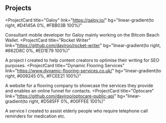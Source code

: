 ## Projects

<ProjectCard
  title="Galoy"
  link="https://galoy.io/"
  bg="linear-gradient(to right, #D4145A 0%, #FBB03B 100%)"
>
  Consultant mobile developer for Galoy mainly working on the Bitcoin Beach
  Wallet.
</ProjectCard>
<ProjectCard
  title="Rocket Writer"
  link="https://github.com/daviroo/rocket-writer"
  bg="linear-gradient(to right, #662D8C 0%, #ED1E79 100%)"
>
  A project I created to help content creators to optimise their writing for SEO
  purposes.
</ProjectCard>
<ProjectCard
  title="Dynamic Flooring Services"
  link="https://www.dynamic-flooring-services.co.uk/"
  bg="linear-gradient(to right, #009245 0%, #FCEE21 100%)"
>
  A website for a flooring company to showcase the services they provide and
  enables an online funnel for contacts.
</ProjectCard>
<ProjectCard
  title="Optocare"
  link="https://github.com/daviroo/optocare-public-api"
  bg="linear-gradient(to right, #D585FF 0%, #00FFEE 100%)"
>
  A service I created to assist elderly people who require telephone call
  reminders for medication etc.
</ProjectCard>
